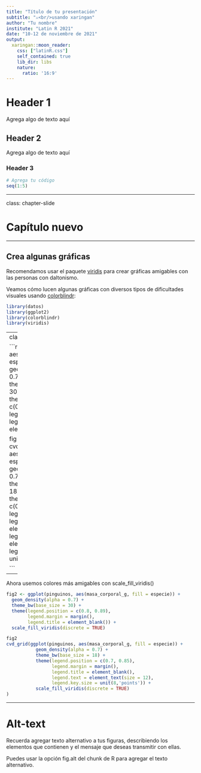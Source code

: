```yaml
---
title: "Título de tu presentación"
subtitle: "⚔<br/>usando xaringan"
author: "Tu nombre"
institute: "Latin R 2021"
date: "10-12 de noviembre de 2021"
output:
  xaringan::moon_reader:
    css: ["latinR.css"]
    self_contained: true
    lib_dir: libs
    nature:
      ratio: '16:9'
---
```


# Header 1

Agrega algo de texto aquí

## Header 2

Agrega algo de texto aquí

### Header 3

```r
# Agrega tu código
seq(1:5)
```
---

class: chapter-slide

# Capítulo nuevo

---

## Crea algunas gráficas

Recomendamos usar el paquete [viridis](https://cran.r-project.org/web/packages/viridis/vignettes/intro-to-viridis.html) para crear gráficas amigables con las personas con daltonismo. 

Veamos cómo lucen algunas gráficas con diversos tipos de dificultades visuales usando [colorblindr](https://github.com/clauswilke/colorblindr):

```r
library(datos)
library(ggplot2)
library(colorblindr)
library(viridis)
```

---
class: middle, center

```r
fig <- ggplot(pinguinos, aes(masa_corporal_g, fill = especie)) + 
  geom_density(alpha = 0.7) + 
  theme_bw(base_size = 30) + 
  theme(legend.position = c(0.8, 0.89),
        legend.margin = margin(),
        legend.title = element_blank()) 

fig
cvd_grid(ggplot(pinguinos, aes(masa_corporal_g, fill = especie)) + 
           geom_density(alpha = 0.7) +  
           theme_bw(base_size = 18) +
           theme(legend.position = c(0.7, 0.85),
                 legend.margin = margin(),
                 legend.title = element_blank(),
                 legend.text = element_text(size = 12),
                 legend.key.size = unit(8,'points')) 
)

```


---

Ahora usemos colores más amigables con scale_fill_viridis()

```r
fig2 <- ggplot(pinguinos, aes(masa_corporal_g, fill = especie)) + 
  geom_density(alpha = 0.7) + 
  theme_bw(base_size = 30) + 
  theme(legend.position = c(0.8, 0.89),
        legend.margin = margin(),
        legend.title = element_blank()) +
  scale_fill_viridis(discrete = TRUE)

fig2
cvd_grid(ggplot(pinguinos, aes(masa_corporal_g, fill = especie)) + 
           geom_density(alpha = 0.7) +  
           theme_bw(base_size = 18) +
           theme(legend.position = c(0.7, 0.85),
                 legend.margin = margin(),
                 legend.title = element_blank(),
                 legend.text = element_text(size = 12),
                 legend.key.size = unit(8,'points')) + 
           scale_fill_viridis(discrete = TRUE) 
)
```

---

# Alt-text

Recuerda agregar texto alternativo a tus figuras, describiendo los elementos que contienen y el mensaje que deseas transmitir con ellas.

Puedes usar la opción fig.alt del chunk de R para agregar el texto alternativo.
